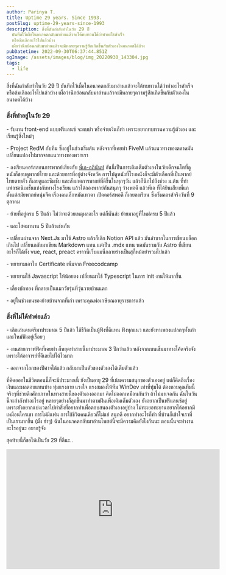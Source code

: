 ```yaml
---
author: Parinya T.
title: Uptime 29 years. Since 1993.
postSlug: uptime-29-years-since-1993
description: สิ่งที่ฉันกำลังทำในวัย 29 ปี
  บันทึกไว้เผื่อในอนาคตกลับมาอ่านแล้วจะได้ทบทวนได้ว่าทำอะไรสำเร็จ
  หรือล้มเลิกอะไรไปแล้วบ้าง
  เผื่อว่านึกย้อนกลับมาอ่านแล้วจะมีหลายๆความรู้สึกเกิดขึ้นกับตัวเองในอนาคตได้บ้าง
pubDatetime: 2022-09-30T06:37:44.851Z
ogImage: /assets/images/blog/img_20220930_143304.jpg
tags:
  - life
---
```


สิ่งที่ฉันกำลังทำในวัย 29 ปี บันทึกไว้เผื่อในอนาคตกลับมาอ่านแล้วจะได้ทบทวนได้ว่าทำอะไรสำเร็จ หรือล้มเลิกอะไรไปแล้วบ้าง เผื่อว่านึกย้อนกลับมาอ่านแล้วจะมีหลายๆความรู้สึกเกิดขึ้นกับตัวเองในอนาคตได้บ้าง

### สิ่งที่ทำอยู่ในวัย 29

\- รับงาน front-end แบบฟรีแลนซ์ จะตบบ่า หรือจ่ายเงินก็ทำ เพราะอยากทบทวนความรู้ตัวเอง และเรียนรู้สิ่งใหม่ๆ

\- Project RedM กับทีม ซึ่งอยู่ในช่วงเริ่มต้น หลังจากที่เคยทำ FiveM แล้วแนวทางของตลาดมันเปลี่ยนแปลงไปมากจากแนวทางของพวกเรา

\- ลงเรียนคอร์สสอนการพากย์เสียงกับ [พี่เอ-อภินันท์](https://www.facebook.com/GoodVoice/) อันนี้เป็นการเติมเต็มตัวเองในวัยเด็กจนโตที่ดูหนังก็ชอบดูพากย์ไทย และด้วยการที่อยู่ต่างจังหวัด การไปดูหนังที่โรงหนังก็จะมีตัวเลือกที่เป็นพากย์ไทยตายตัว ก็เลยดูและซึมซับ และสังเกตการพากย์ที่ดีขึ้นในทุกๆวัน แล้วก็นึกไปถึงช่วง ม.ต้น ที่ทำแฟลชอนิเมชั่นแข่งกับทางโรงเรียน แล้วได้ลองพากย์กันสนุกๆ ว่างพอดี แล้วพี่เอ ที่ได้ยินเสียงพี่แกตั้งแต่สมัยพากย์หนุ่มจืด เรื่องคนเล็กหมัดเทวดา เปิดคอร์สพอดี ก็เลยลงเรียน ซึ่งเริ่มคอรส์จริงวันที่ 9 ตุลาคม

\- ย้ายที่อยู่ครบ 5 ปีแล้ว ไม่ว่าจะด้วยเหตุผลอะไร แต่ก็นั่นล่ะ ย้ายมาอยู่ที่ใหม่ครบ 5 ปีแล้ว

\- และโสดมานาน 5 ปีแล้วเช่นกัน

\- เปลี่ยนผ่านจาก Next.Js มาใช้ Astro แล้วก็เลิก Notion API แล้ว มันลำบากในการเขียนบล็อกเกินไป เปลี่ยนกลับมาเขียน Markdown แทน แต่เป็น .mdx แทน พอมันรวมกับ Astro ที่เขียนอะไรก็ได้ทั้ง vue, react, preact คราวนี้เว็บผมนี่กลายร่างเป็นสุกี้หม้อยำรวมไปแล้ว

\- พยายามเอาใบ Certificate เพิ่มจาก Freecodcamp

\- พยายามใช้ Javascript ให้น้อยลง เปลี่ยนมาใช้ Typescript ในการ init งานให้มากขึ้น

\- เลี้ยงบักทอง ที่กลายเป็นแมววัยรุ่นที่วุ่นวายบ้านแตก

\- อยู่ในช่วงขนของย้ายบ้านจากที่เก่า เพราะคุณพ่อเกษียณอายุราชการแล้ว

### สิ่งที่ไม่ได้ทำต่อแล้ว

\- เลิกเล่นดนตรีมาประมาณ 5 ปีแล้ว ใช้ชีวิตเป็นผู้ฟังที่ดีแทน ฟังทุกแนว และยังหาเพลงแปลกๆทั้งเก่าและใหม่ฟังอยู่เรื่อยๆ

\- งานสายกราฟฟิคที่เคยทำ ก็หยุดทำสายนี้มาประมาณ 3 ปีกว่าแล้ว หลังจากเบนเข็มมาทางโค้ดจริงจัง เพราะได้อาจารย์ที่ดีเลยไปได้ไวมาก

\- ออกจากโลกของปีศาจได้แล้ว กลับมาเป็นตัวของตัวเองได้เต็มตัวแล้ว

ที่คิดออกในชีวิตตอนนี้ก็จะมีประมาณนี้ ยังเป็นอายุ 29 ที่เน้นความสนุกของตัวเองอยู่ แต่ก็คิดถึงเรื่องเงินและผลตอบแทนบ้าง ทุ่มแรงกาย แรงใจ แรงสมองให้ทีม WinDev เท่าที่ทุ่มได้ ต้องขอบคุณทีมนี้จริงๆที่ช่วยดึงศักยภาพในทางสายนี้ของตัวเองออกมา คิดไม่ออกเหมือนกันว่า ถ้าไม่มาเจอกัน ฉันในวันนี้จะกำลังทำอะไรอยู่ หลายๆอย่างก็ลุกขึ้นมาทำตามฝันเพื่อเติมเต็มตัวเอง ยังอยากเป็นฟรีแลนซ์อยู่เพราะยังอยากแบ่งเวลาไปทำสิ่งที่อยากทำเพื่อตอบสนองตัวเองอยู่บ้าง ไม่ทะเยอทะยานอยากได้อยากมีเหมือนใครเขา การไม่มีแฟน การใช้ชีวิตคนเดียวก็ไม่แย่ สนุกดี อยากทำอะไรก็ทำ ที่บ้านก็เข้าใจเราที่เป็นเรามากขึ้น (มั้ง ฮ่าๆ) ฉันในอนาคตกลับมาอ่านโพสต์นี้จะมีความคิดยังไงกันนะ ตอนนั้นจะทำงานอะไรอยู่นะ อยากรู้จัง

สุดท้ายนี้ก็ขอให้เป็นวัย 29 ที่ดีนะ..

<div class='flex justify-center'>

<iframe
  width="560"
  height="315"
  src="https://www.youtube.com/embed/C7idsBxrG8I"
  title="YouTube video player"
  frameborder="0"
  allow="accelerometer; autoplay; clipboard-write; encrypted-media; gyroscope; picture-in-picture"
  allowfullscreen
></iframe>

</div>
